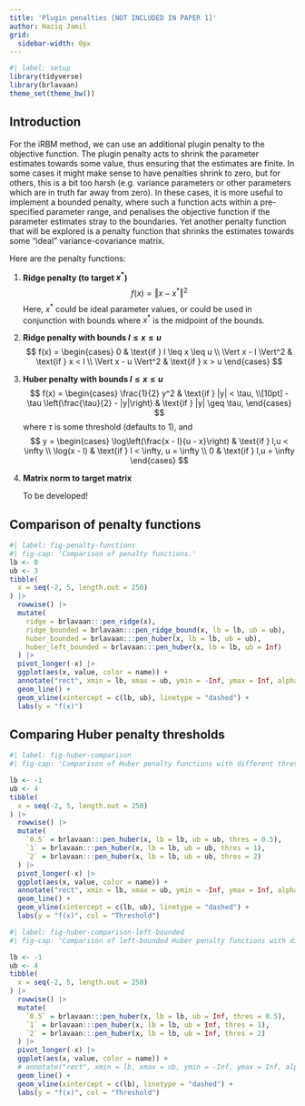 ```yaml
---
title: 'Plugin penalties [NOT INCLUDED IN PAPER 1]'
author: Haziq Jamil
grid:
  sidebar-width: 0px
---
```


```r
#| label: setup
library(tidyverse)
library(brlavaan)
theme_set(theme_bw())
```

## Introduction

For the iRBM method, we can use an additional plugin penalty to the objective function. 
The plugin penalty acts to shrink the parameter estimates towards some value, thus ensuring that the estimates are finite.
In some cases it might make sense to have penalties shrink to zero, but for others, this is a bit too harsh (e.g. variance parameters or other parameters which are in truth far away from zero).
In these cases, it is more useful to implement a bounded penalty, where such a function acts within a pre-specified parameter range, and penalises the objective function if the parameter estimates stray to the boundaries.
Yet another penalty function that will be explored is a penalty function that shrinks the estimates towards some "ideal" variance-covariance matrix.

Here are the penalty functions:

1. **Ridge penalty (to target $x^*$)**
$$
f(x) = \Vert x - x^* \Vert^2
$$
   Here, $x^*$ could be ideal parameter values, or could be used in conjunction with bounds where $x^*$ is the midpoint of the bounds.

2. **Ridge penalty with bounds $l \leq x \leq u$**
$$
f(x) = \begin{cases}
0 & \text{if } l \leq x \leq u \\
\Vert x - l \Vert^2 & \text{if } x < l \\
\Vert x - u \Vert^2 & \text{if } x > u
\end{cases}
$$

3. **Huber penalty with bounds $l \leq x \leq u$**
$$
f(x) =  \begin{cases} 
\frac{1}{2} y^2 & \text{if } |y| < \tau, \\[10pt]
-\tau \left(\frac{\tau}{2} - |y|\right) & \text{if } |y| \geq \tau,
\end{cases}
$$
where $\tau$ is some threshold (defaults to 1), and 
$$
y =
\begin{cases} 
\log\left(\frac{x - l}{u - x}\right) & \text{if } l,u < \infty \\
\log(x - l) & \text{if } l < \infty, u = \infty \\
0 & \text{if } l,u = \infty
\end{cases}
$$

4. **Matrix norm to target matrix**
   
   To be developed!


## Comparison of penalty functions

```r
#| label: fig-penalty-functions
#| fig-cap: 'Comparison of penalty functions.'
lb <- 0
ub <- 3
tibble(
  x = seq(-2, 5, length.out = 250)
) |>
  rowwise() |>
  mutate(
    ridge = brlavaan:::pen_ridge(x),
    ridge_bounded = brlavaan:::pen_ridge_bound(x, lb = lb, ub = ub),
    huber_bounded = brlavaan:::pen_huber(x, lb = lb, ub = ub),
    huber_left_bounded = brlavaan:::pen_huber(x, lb = lb, ub = Inf)
  ) |> 
  pivot_longer(-x) |>
  ggplot(aes(x, value, color = name)) +
  annotate("rect", xmin = lb, xmax = ub, ymin = -Inf, ymax = Inf, alpha = 0.2) +
  geom_line() +
  geom_vline(xintercept = c(lb, ub), linetype = "dashed") +
  labs(y = "f(x)")
```

## Comparing Huber penalty thresholds

```r
#| label: fig-huber-comparison
#| fig-cap: 'Comparison of Huber penalty functions with different thresholds.'

lb <- -1
ub <- 4
tibble(
  x = seq(-2, 5, length.out = 250)
) |>
  rowwise() |>
  mutate(
    `0.5` = brlavaan:::pen_huber(x, lb = lb, ub = ub, thres = 0.5),
    `1` = brlavaan:::pen_huber(x, lb = lb, ub = ub, thres = 1),
    `2` = brlavaan:::pen_huber(x, lb = lb, ub = ub, thres = 2)
  ) |> 
  pivot_longer(-x) |>
  ggplot(aes(x, value, color = name)) +
  annotate("rect", xmin = lb, xmax = ub, ymin = -Inf, ymax = Inf, alpha = 0.2) +
  geom_line() +
  geom_vline(xintercept = c(lb, ub), linetype = "dashed") +
  labs(y = "f(x)", col = "Threshold")
```


```r
#| label: fig-huber-comparison-left-bounded
#| fig-cap: 'Comparison of left-bounded Huber penalty functions with different thresholds.'

lb <- -1
ub <- 4
tibble(
  x = seq(-2, 5, length.out = 250)
) |>
  rowwise() |>
  mutate(
    `0.5` = brlavaan:::pen_huber(x, lb = lb, ub = Inf, thres = 0.5),
    `1` = brlavaan:::pen_huber(x, lb = lb, ub = Inf, thres = 1),
    `2` = brlavaan:::pen_huber(x, lb = lb, ub = Inf, thres = 2)
  ) |> 
  pivot_longer(-x) |>
  ggplot(aes(x, value, color = name)) +
  # annotate("rect", xmin = lb, xmax = ub, ymin = -Inf, ymax = Inf, alpha = 0.2) +
  geom_line() +
  geom_vline(xintercept = c(lb), linetype = "dashed") +
  labs(y = "f(x)", col = "Threshold")
```
